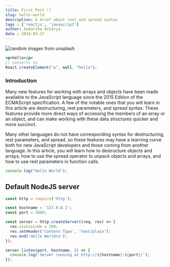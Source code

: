 ```yaml
---
title: First Post !!
slug: hello-world
description: A brief about rest and spread syntax
tags : ['reactjs', 'javascript']
author: Aadarsha Acharya
date : 2014-03-17
---
```


![random images from unsplash](harley-davidson.jpg)


```jsx
<p>hello</p> 
// converts to
React.createElement("p", null, "hello");
```


### Introduction
Many new features for working with arrays and objects have been made available to the JavaScript language since the 2015 Edition of the ECMAScript specification. A few of the notable ones that you will learn in this article are destructuring, rest parameters, and spread syntax. These features provide more direct ways of accessing the members of an array or an object, and can make working with these data structures quicker and more succinct.

Many other languages do not have corresponding syntax for destructuring, rest parameters, and spread, so these features may have a learning curve both for new JavaScript developers and those coming from another language. In this article, you will learn how to destructure objects and arrays, how to use the spread operator to unpack objects and arrays, and how to use rest parameters in function calls.

```js
console.log("Hello World");
```

## Default NodeJS server

```js
const http = require('http');

const hostname = '127.0.0.1';
const port = 3000;

const server = http.createServer((req, res) => {
  res.statusCode = 200;
  res.setHeader('Content-Type', 'text/plain');
  res.end('Hello World\n');
});

server.listen(port, hostname, () => {
  console.log(`Server running at http://${hostname}:${port}/`);
});
```